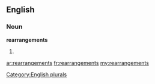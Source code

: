 ==English==

===Noun===
'''rearrangements'''

# {{plural of|[[rearrangement]]}}

[[Category:English plurals]]

[[ar:rearrangements]]
[[fr:rearrangements]]
[[my:rearrangements]]